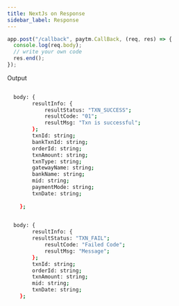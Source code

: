 ```yaml
---
title: NextJs on Response
sidebar_label: Response
---
```

 
```js title="/api/payment/response"
app.post("/callback", paytm.CallBack, (req, res) => {
  console.log(req.body);
  // write your own code
  res.end();
});
```

Output

```bash title="Output, if transaction is Unsuccessful"
  
  body: {
        resultInfo: {
            resultStatus: "TXN_SUCCESS";
            resultCode: "01";
            resultMsg: "Txn is successful";
        };
        txnId: string;
        bankTxnId: string;
        orderId: string;
        txnAmount: string;
        txnType: string;
        gatewayName: string;
        bankName: string;
        mid: string;
        paymentMode: string;       
        txnDate: string;
        
    };


```

```bash title="Output, if transaction is successful"
  
  body: {
        resultInfo: {
        resultStatus: "TXN_FAIL";
            resultCode: "Failed Code";
            resultMsg: "Message";
        };
        txnId: string;        
        orderId: string;
        txnAmount: string; 
        mid: string;            
        txnDate: string;        
    };


```
 